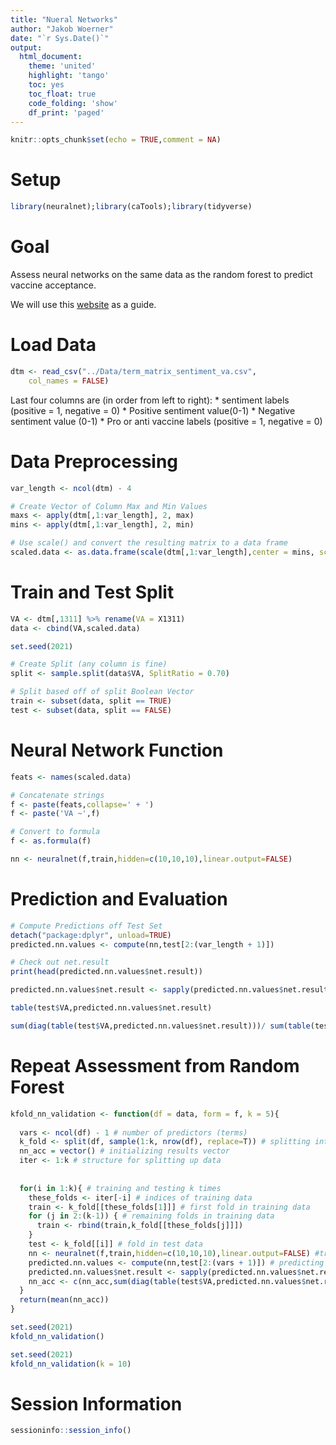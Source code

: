 ```yaml
---
title: "Nueral Networks"
author: "Jakob Woerner"
date: "`r Sys.Date()`"
output: 
  html_document:
    theme: 'united'
    highlight: 'tango'
    toc: yes
    toc_float: true
    code_folding: 'show'
    df_print: 'paged'
---
```


```r
knitr::opts_chunk$set(echo = TRUE,comment = NA)
```

# Setup
```r
library(neuralnet);library(caTools);library(tidyverse)
```

# Goal

Assess neural networks on the same data as the random forest to predict vaccine acceptance.

We will use this [website](https://www.kdnuggets.com/2016/08/begineers-guide-neural-networks-r.html) as a guide.


# Load Data

```r
dtm <- read_csv("../Data/term_matrix_sentiment_va.csv", 
    col_names = FALSE)
```

Last four columns are (in order from left to right):
* sentiment labels (positive = 1, negative = 0)
* Positive sentiment value(0-1)
* Negative sentiment value (0-1)
* Pro or anti vaccine labels (positive = 1, negative = 0)


# Data Preprocessing

```r
var_length <- ncol(dtm) - 4
```


```r
# Create Vector of Column Max and Min Values
maxs <- apply(dtm[,1:var_length], 2, max)
mins <- apply(dtm[,1:var_length], 2, min)

# Use scale() and convert the resulting matrix to a data frame
scaled.data <- as.data.frame(scale(dtm[,1:var_length],center = mins, scale = maxs - mins))
```

# Train and Test Split

```r
VA <- dtm[,1311] %>% rename(VA = X1311)
data <- cbind(VA,scaled.data)

set.seed(2021)

# Create Split (any column is fine)
split <- sample.split(data$VA, SplitRatio = 0.70)

# Split based off of split Boolean Vector
train <- subset(data, split == TRUE)
test <- subset(data, split == FALSE)
```


# Neural Network Function

```r
feats <- names(scaled.data)

# Concatenate strings
f <- paste(feats,collapse=' + ')
f <- paste('VA ~',f)

# Convert to formula
f <- as.formula(f)

nn <- neuralnet(f,train,hidden=c(10,10,10),linear.output=FALSE)
```

# Prediction and Evaluation

```r
# Compute Predictions off Test Set
detach("package:dplyr", unload=TRUE)
predicted.nn.values <- compute(nn,test[2:(var_length + 1)])

# Check out net.result
print(head(predicted.nn.values$net.result))
```


```r
predicted.nn.values$net.result <- sapply(predicted.nn.values$net.result,round,digits=0)
```


```r
table(test$VA,predicted.nn.values$net.result)
```
```r
sum(diag(table(test$VA,predicted.nn.values$net.result)))/ sum(table(test$VA,predicted.nn.values$net.result))
```



# Repeat Assessment from Random Forest

```r
kfold_nn_validation <- function(df = data, form = f, k = 5){
  
  vars <- ncol(df) - 1 # number of predictors (terms)
  k_fold <- split(df, sample(1:k, nrow(df), replace=T)) # splitting into groups
  nn_acc = vector() # initializing results vector
  iter <- 1:k # structure for splitting up data
  
  
  for(i in 1:k){ # training and testing k times
    these_folds <- iter[-i] # indices of training data
    train <- k_fold[[these_folds[1]]] # first fold in training data
    for (j in 2:(k-1)) { # remaining folds in training data
      train <- rbind(train,k_fold[[these_folds[j]]])
    }
    test <- k_fold[[i]] # fold in test data
    nn <- neuralnet(f,train,hidden=c(10,10,10),linear.output=FALSE) #training neural network model
    predicted.nn.values <- compute(nn,test[2:(vars + 1)]) # predicting training set with test set
    predicted.nn.values$net.result <- sapply(predicted.nn.values$net.result,round,digits=0) 
    nn_acc <- c(nn_acc,sum(diag(table(test$VA,predicted.nn.values$net.result))) / sum(table(test$VA,predicted.nn.values$net.result))) # calculating accuracy
  }
  return(mean(nn_acc))
}

set.seed(2021)
kfold_nn_validation()
```

```r
set.seed(2021)
kfold_nn_validation(k = 10)
```



# Session Information

```r
sessioninfo::session_info()
```


